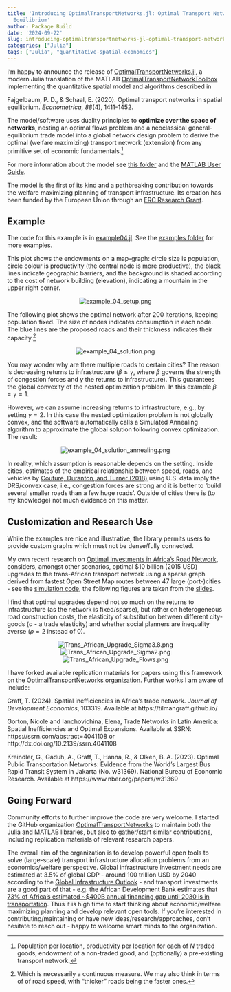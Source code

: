 ```yaml
---
title: 'Introducing OptimalTransportNetworks.jl: Optimal Transport Networks in Spatial
  Equilibrium'
author: Package Build
date: '2024-09-22'
slug: introducing-optimaltransportnetworks-jl-optimal-transport-networks-in-spatial-equilibrium
categories: ["Julia"]
tags: ["Julia", "quantitative-spatial-economics"]
---
```


I'm happy to announce the release of [OptimalTransportNetworks.jl](https://github.com/OptimalTransportNetworks/OptimalTransportNetworks.jl), a modern Julia translation of the MATLAB [OptimalTransportNetworkToolbox](https://github.com/OptimalTransportNetworks/OptimalTransportNetworkToolbox) implementing the quantitative spatial model and algorithms described in 

Fajgelbaum, P. D., & Schaal, E. (2020). Optimal transport networks in spatial equilibrium. *Econometrica, 88*(4), 1411-1452.

The model/software uses duality principles to **optimize over the space of networks**, nesting an optimal flows problem and a neoclassical general-equilibrium trade model into a global network design problem to derive the optimal (welfare maximizing) transport network (extension) from any primitive set of economic fundamentals.^[Population per location, productivity per location for each of *N* traded goods, endowment of a non-traded good, and (optionally) a pre-existing transport network.]


For more information about the model see [this folder](https://github.com/OptimalTransportNetworks/OptimalTransportNetworkToolbox/tree/main/docs/paper_materials) and the [MATLAB User Guide](https://raw.githubusercontent.com/OptimalTransportNetworks/OptimalTransportNetworkToolbox/main/docs/User%20Guide.pdf). 

The model is the first of its kind and a pathbreaking contribution towards the welfare maximizing planning of transport infrastructure. Its creation has been funded by the European Union through an [ERC Research Grant](https://cordis.europa.eu/project/id/804095). 

## Example

The code for this example is in [example04.jl](https://github.com/OptimalTransportNetworks/OptimalTransportNetworks.jl/blob/main/examples/example04.jl). See the [examples folder](https://github.com/OptimalTransportNetworks/OptimalTransportNetworks.jl/blob/main/examples) for more examples.

This plot shows the endowments on a map-graph: circle size is population, circle colour is productivity (the central node is more productive), the black lines indicate geographic barriers, and the background is shaded according to the cost of network building (elevation), indicating a mountain in the upper right corner. 


<p align="center">
<img src="example_04_setup.png" alt="example_04_setup.png"/>
</p>

The following plot shows the optimal network after 200 iterations, keeping population fixed. The size of nodes indicates consumption in each node. The blue lines are the proposed roads and their thickness indicates their capacity.^[Which is necessarily a continuous measure. We may also think in terms of of road speed, with "thicker" roads being the faster ones.]

<p align="center">
<img src="example_04_solution.png" alt="example_04_solution.png"/>
</p>

You may wonder why are there multiple roads to certain cities? The reason is decreasing returns to infrastructure ($\beta \leq \gamma$, where $\beta$ governs the strength of congestion forces and $\gamma$ the returns to infrastructure). This guarantees the global convexity of the nested optimization problem. In this example $\beta = \gamma = 1$. 

However, we can assume increasing returns to infrastructure, e.g., by setting $\gamma = 2$. In this case the nested optimization problem is not globally convex, and the software automatically calls a Simulated Annealing algorithm to approximate the global solution following convex optimization. The result: 

<p align="center">
<img src="example_04_solution_annealing.png" alt="example_04_solution_annealing.png"/>
</p>
  
In reality, which assumption is reasonable depends on the setting. Inside cities, estimates of the empirical relationship between speed, roads, and vehicles by [Couture, Duranton, and Turner (2018)](https://direct.mit.edu/rest/article-abstract/100/4/725/58505/Speed?redirectedFrom=fulltext) using U.S. data imply the DRS/convex case, i.e., congestion forces are strong and it is better to 'build several smaller roads than a few huge roads'. Outside of cities there is (to my knowledge) not much evidence on this matter. 

## Customization and Research Use

While the examples are nice and illustrative, the library permits users to provide custom graphs which must not be dense/fully connected. 

My own recent research on [Optimal Investments in Africa's Road Network](https://github.com/SebKrantz/OptimalAfricanRoads), considers, amongst other scenarios, optimal $10 billion (2015 USD) upgrades to the trans-African transport network using a sparse graph derived from fastest Open Street Map routes between 47 large (port-)cities - see the [simulation code](https://github.com/SebKrantz/OptimalAfricanRoads/blob/main/code/11_GE_simulation_trans_african/optimal_trans_african_networks_largest_pcities.jl), the following figures are taken from the [slides](https://www.dropbox.com/scl/fi/0mbk75tb4t5g9vl1tlxnx/presentation_WCA_CEPR.pdf?rlkey=sbispafuhwvslzsol0n2ey1hi&dl=0). 

I find that optimal upgrades depend not so much on the returns to infrastructure (as the network is fixed/sparse), but rather on heterogeneous road construction costs, the elasticity of substitution between different city-goods ($\sigma$ - a trade elasticity) and whether social planners are inequality averse ($\rho = 2$ instead of $0$). 

<p align="center">
<img src="Trans_African_Upgrade_Sigma3.8.png" alt="Trans_African_Upgrade_Sigma3.8.png" style="max-width: 100%"/>
<img src="Trans_African_Upgrade_Sigma2.png" alt="Trans_African_Upgrade_Sigma2.png" style="max-width: 100%"/>
<img src="Trans_African_Upgrade_Flows.png" alt="Trans_African_Upgrade_Flows.png" style="max-width: 100%"/>
</p>


I have forked available replication materials for papers using this framework on the [OptimalTransportNetworks organization](https://github.com/OptimalTransportNetworks). Further works I am aware of include:

Graff, T. (2024). Spatial inefficiencies in Africa’s trade network. *Journal of Development Economics*, 103319. Available at https://tilmangraff.github.io/

Gorton, Nicole and Ianchovichina, Elena, Trade Networks in Latin America: Spatial Inefficiencies and Optimal Expansions. Available at SSRN: https://ssrn.com/abstract=4041108 or http://dx.doi.org/10.2139/ssrn.4041108

Kreindler, G., Gaduh, A., Graff, T., Hanna, R., & Olken, B. A. (2023). Optimal Public Transportation Networks: Evidence from the World's Largest Bus Rapid Transit System in Jakarta (No. w31369). National Bureau of Economic Research. Available at https://www.nber.org/papers/w31369


## Going Forward

Community efforts to further improve the code are very welcome. I started the GitHub organization [OptimalTransportNetworks](https://github.com/OptimalTransportNetworks) to maintain both the Julia and MATLAB libraries, but also to gather/start similar contributions, including replication materials of relevant research papers. 

The overall aim of the organization is to develop powerful open tools to solve (large-scale) transport infrastructure allocation problems from an economics/welfare perspective. Global infrastructure investment needs are estimated at 3.5\% of global GDP - around 100 trillion USD by 2040 according to the [Global Infrastructure Outlook](https://cdn.gihub.org/outlook/live/methodology/Global+Infrastructure+Outlook+factsheet+-+June+2018.pdf) - and transport investments are a good part of that - e.g. the African Development Bank estimates that [73% of Africa's estimated ~$400B annual financing gap until 2030 is in transportation](https://www.afdb.org/en/news-and-events/scaling-financing-key-accelerating-africas-structural-transformation-73244). Thus it is high time to start thinking about economic/welfare maximizing planning and develop relevant open tools. If you're interested in contributing/maintaining or have new ideas/research/approaches, don't hesitate to reach out - happy to welcome smart minds to the organization.